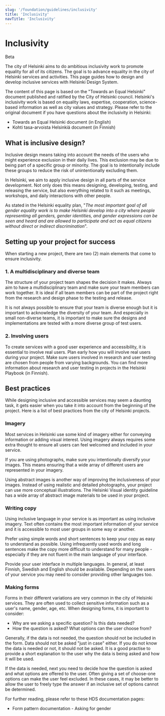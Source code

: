 ```yaml
---
slug: '/foundation/guidelines/inclusivity'
title: 'Inclusivity'
navTitle: 'Inclusivity'
---
```



# Inclusivity

<StatusLabel type="alert">Beta</StatusLabel>

<LeadParagraph>The city of Helsinki aims to do ambitious inclusivity work to promote equality for all of its citizens. The goal is to
  advance equality in the city of Helsinki services and activities. This page guides how to design and develop inclusive
  services with Helsinki Design System.</LeadParagraph>

The content of this page is based on the "Towards an Equal Helsinki" document published and ratified by the City of Helsinki council. Helsinki's inclusivity work is based on equality laws, expertise, cooperation, science-based information as well as city values and strategy. Please refer to the original document if you have questions about the inclusivity in Helsinki:

- <ExternalLink href="https://hel.fi/static/liitteet-2019/Kaupunginkanslia/Tasa-arvo/plan-for-promoting-gender-equality-helsinki.pdf">
    Towards an Equal Helsinki document (in English)
  </ExternalLink>
- <ExternalLink href="https://www.hel.fi/static/liitteet-2019/Kaupunginkanslia/Tasa-arvo/palveluiden-tasa-arvo-suunnitelma-helsinki-2019-2021.pdf">
    Kohti tasa-arvoista Helsinkiä document (in Finnish)
  </ExternalLink>

## What is inclusive design?

Inclusive design means taking into account the needs of the users who might experience exclusion in their daily lives. This exclusion may be due to being part of a specific group or minority. The goal is to intentionally include these groups to reduce the risk of unintentionally excluding them.

In Helsinki, we aim to apply inclusive design in all parts of the service development. Not only does this means designing, developing, testing, and releasing the service, but also everything related to it such as meetings, workshops, and daily interactions with other people.

As stated in the Helsinki equality plan, "_The most important goal of all gender equality work is to make Helsinki develop into a city where people representing all genders, gender identities, and gender expressions can be seen and heard and are allowed to participate and act as equal citizens without direct or indirect discrimination_".

## Setting up your project for success

When starting a new project, there are two (2) main elements that come to ensure inclusivity.

### 1. A multidisciplinary and diverse team

The structure of your project team shapes the decision it makes. Always aim to have a multidisciplinary team and make sure your team members can work together. It is ideal if all team members can be part of the project right from the research and design phase to the testing and release.

It is not always possible to ensure that your team is diverse enough but it is important to acknowledge the diversity of your team. And especially in small non-diverse teams, it is important to make sure the designs and implementations are tested with a more diverse group of test users.

### 2. Involving users

To create services with a good user experience and accessibility, it is essential to involve real users. Plan early how you will involve real users during your project. Make sure users involved in research and user testing are chosen from people from varying backgrounds. You can find more information about research and user testing in projects in the <ExternalLink href="https://pelikirja.hel.fi/">Helsinki Playbook (in Finnish)</ExternalLink>.

## Best practices

While designing inclusive and accessible services may seem a daunting task, it gets easier when you take it into account from the beginning of the project. Here is a list of best practices from the city of Helsinki projects.

### Imagery

Most services in Helsinki use some kind of imagery either for conveying information or adding visual interest. Using imagery always requires some extra thought to ensure all users can feel welcomed and included in your service.

If you are using photographs, make sure you intentionally diversify your images. This means ensuring that a wide array of different users are represented in your imagery.

<p>
  Using abstract images is another way of improving the inclusiveness of your images. Instead of using realistic and
  detailed photographs, your project can use more conceptual illustrations.
  <ExternalLink href="https://www.hel.fi/en/decision-making/information-on-helsinki/design-and-digitalisation/helsinki-brand-and-visual-identity/visual-identity-guidelines/visual-storytelling"> The Helsinki Visual identity guideline</ExternalLink> has a
  wide array of abstract image materials to be used in your project.
</p>

### Writing copy

Using inclusive language in your service is as important as using inclusive imagery. Text often contains the most important information of your service and it is accessible to most user groups in some way or another.

Prefer using simple words and short sentences to keep your copy as easy to understand as possible. Using infrequently used words and long sentences make the copy more difficult to understand for many people - especially if they are not fluent in the main language of your interface.

Provide your user interface in multiple languages. In general, at least Finnish, Swedish and English should be available. Depending on the users of your service you may need to consider providing other languages too.

### Making forms

Forms in their different variations are very common in the city of Helsinki services. They are often used to collect sensitive information such as a user's name, gender, age, etc. When designing forms, it is important to consider:

- Why are we asking a specific question? Is this data needed?
- How the question is asked? What options can the user choose from?

Generally, if the data is not needed, the question should not be included in the form. Data should not be asked "just in case" either. If you do not know the data is needed or not, it should not be asked. It is a good practise to provide a short explanation to the user why the data is being asked and how it will be used.

If the data is needed, next you need to decide how the question is asked and what options are offered to the user. Often giving a set of choose-one options can make the user feel excluded. In these cases, it may be better to allow the user to freely type the answer if an inclusive set of options cannot be determined.

For further reading, please refer to these HDS documentation pages:

- <InternalLink size="M" href="/patterns/forms/form-building#gender-neutrality-in-forms">
    Form pattern documentation - Asking for gender
  </InternalLink>
